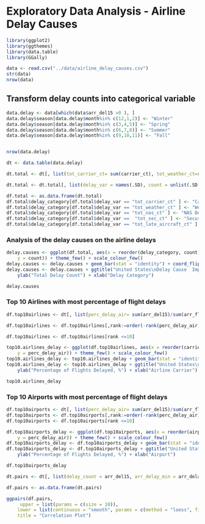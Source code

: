 Exploratory Data Analysis - Airline Delay Causes
========================================================

```r
library(ggplot2)
library(ggthemes)
library(data.table)
library(GGally)
```

```r
data <- read.csv("../data/airline_delay_causes.csv")
str(data)
nrow(data)
```

## Transform delay counts into categorical variable

```r
data.delay <- data[which(data$arr_del15 >0 ), ]
data.delay$season[data.delay$month%in% c(12,1,2)] <- "Winter"
data.delay$season[data.delay$month%in% c(3,4,5)] <- "Spring"
data.delay$season[data.delay$month%in% c(6,7,8)] <- "Summer"
data.delay$season[data.delay$month%in% c(9,10,11)] <- "Fall"


nrow(data.delay)
```


```r

dt <- data.table(data.delay)

dt.total <- dt[, list(tot_carrier_ct= sum(carrier_ct), tot_weather_ct=sum(weather_ct), tot_nas_ct = sum(nas_ct), tot_sec_ct = sum(security_ct),tot_late_aircraft_ct = sum(late_aircraft_ct))]

dt.total <- dt.total[, list(delay_var = names(.SD), count = unlist(.SD, use.names = F))]

df.total <- as.data.frame(dt.total)
df.total$delay_category[df.total$delay_var == "tot_carrier_ct" ] <- "Carrier Delay"
df.total$delay_category[df.total$delay_var == "tot_weather_ct" ] <- "Weather Delay"
df.total$delay_category[df.total$delay_var == "tot_nas_ct" ] <- "NAS Delay"
df.total$delay_category[df.total$delay_var ==  "tot_sec_ct" ] <- "Security Delay"
df.total$delay_category[df.total$delay_var == "tot_late_aircraft_ct" ] <- "Late Aircraft Delay"
```


### Analysis of the delay causes on the airline delays

```r
delay.causes <- ggplot(df.total, aes(x = reorder(delay_category, count), 
    y = count)) + theme_few() + scale_colour_few()
delay.causes <- delay.causes + geom_bar(stat = "identity") + coord_flip()
delay.causes <- delay.causes + ggtitle("United States\nDelay Cause  Impact on the Airline On-Time Arrival\n2004 - March. 2014") + 
    ylab("Total Delay Count") + xlab("Delay Category")

delay.causes
```

### Top 10 Airlines with most percentage of flight delays
```r
df.top10airlines <- dt[, list(perc_delay_air= sum(arr_del15)/sum(arr_flights)), by=carrier]

df.top10airlines <- df.top10airlines[,rank:=order(-rank(perc_delay_air), carrier)]

df.top10airlines <- df.top10airlines[rank <=10]

top10.airlines_delay <- ggplot(df.top10airlines, aes(x = reorder(carrier,-perc_delay_air), 
    y = perc_delay_air)) + theme_few() + scale_colour_few()
top10.airlines_delay <- top10.airlines_delay + geom_bar(stat = "identity")
top10.airlines_delay <- top10.airlines_delay + ggtitle("United States\nTop 10 Airlines by Percentage of Delay Share\n2004 - March. 2014") + 
    ylab("Percentage of Flights Delayed, %") + xlab("Airline Carrier")

top10.airlines_delay

```

### Top 10 Airports with most percentage of flight delays
```r
df.top10airports <- dt[, list(perc_delay_air= sum(arr_del15)/sum(arr_flights)), by=airport]
df.top10airports <- df.top10airports[,rank:=order(-rank(perc_delay_air), airport)]
df.top10airports <- df.top10airports[rank <=10]

df.top10airports_delay <- ggplot(df.top10airports, aes(x = reorder(airport,-perc_delay_air), 
    y = perc_delay_air)) + theme_few() + scale_colour_few()
df.top10airports_delay <- df.top10airports_delay + geom_bar(stat = "identity")
df.top10airports_delay <- df.top10airports_delay + ggtitle("United States\nTop 10 Airports by Percentage of Delay Share\n2004 - March. 2014") + 
    ylab("Percentage of Flights Delayed, %") + xlab("Airport")

df.top10airports_delay

```

```r
dt.pairs <- dt[, list(delay_count = arr_del15, arr_delay_min = arr_delay, carrier_ct,weather_ct, nas_ct, security_ct, late_aircraft_ct)]

df.pairs <- as.data.frame(dt.pairs)

ggpairs(df.pairs, 
     upper = list(params = c(size = 10)),
    lower = list(continuous = "smooth", params = c(method = "loess", fill = "blue")), legends=TRUE,
    title = "Correlation Plot") 

```

